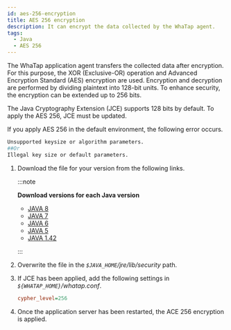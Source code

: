 ```yaml
---
id: aes-256-encryption
title: AES 256 encryption
description: It can encrypt the data collected by the WhaTap agent.
tags:
  - Java
  - AES 256
---
```


The WhaTap application agent transfers the collected data after encryption. For this purpose, the XOR (Exclusive-OR) operation and Advanced Encryption Standard (AES) encryption are used. Encryption and decryption are performed by dividing plaintext into 128-bit units. To enhance security, the encryption can be extended up to 256 bits.

The Java Cryptography Extension (JCE) supports 128 bits by default. To apply the AES 256, JCE must be updated.

If you apply AES 256 in the default environment, the following error occurs.

```bash
Unsupported keysize or algorithm parameters.
##Or
Illegal key size or default parameters.
```

1.  Download the file for your version from the following links.

    :::note

    **Download versions for each Java version**

    -   [JAVA 8](https://www.oracle.com/technetwork/java/javase/downloads/jce8-download-2133166.html)
    -   [JAVA 7](http://www.oracle.com/technetwork/java/javase/downloads/jce-7-download-432124.html)
    -   [JAVA 6](http://www.oracle.com/technetwork/java/javase/downloads/jce-6-download-429243.html)
    -   [JAVA 5](http://www.oracle.com/technetwork/java/javasebusiness/downloads/java-archive-downloads-java-plat-419418.html#jce_policy-1.5.0-oth-JPR)
    -   [JAVA 1.42](http://www.oracle.com/technetwork/java/javasebusiness/downloads/java-archive-downloads-java-plat-419418.html#7503-jce-1.4.2-oth-JPR)

    :::

2.  Overwrite the file in the _`$JAVA_HOME`/jre/lib/security_ path.

3.  If JCE has been applied, add the following settings in _`${WHATAP_HOME}`/whatap.conf_.

    ```ini title='whatap.conf'
    cypher_level=256
    ```

4.  Once the application server has been restarted, the ACE 256 encryption is applied.
